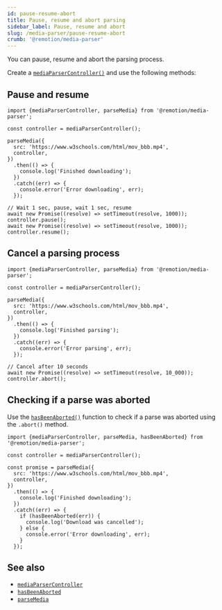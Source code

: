 ```yaml
---
id: pause-resume-abort
title: Pause, resume and abort parsing
sidebar_label: Pause, resume and abort
slug: /media-parser/pause-resume-abort
crumb: '@remotion/media-parser'
---
```


You can pause, resume and abort the parsing process.

Create a [`mediaParserController()`](/docs/media-parser/media-parser-controller) and use the following methods:

## Pause and resume

```tsx twoslash title="Pause and resume"
import {mediaParserController, parseMedia} from '@remotion/media-parser';

const controller = mediaParserController();

parseMedia({
  src: 'https://www.w3schools.com/html/mov_bbb.mp4',
  controller,
})
  .then(() => {
    console.log('Finished downloading');
  })
  .catch((err) => {
    console.error('Error downloading', err);
  });

// Wait 1 sec, pause, wait 1 sec, resume
await new Promise((resolve) => setTimeout(resolve, 1000));
controller.pause();
await new Promise((resolve) => setTimeout(resolve, 1000));
controller.resume();
```

## Cancel a parsing process

```tsx twoslash title="Cancel a parsing process"
import {mediaParserController, parseMedia} from '@remotion/media-parser';

const controller = mediaParserController();

parseMedia({
  src: 'https://www.w3schools.com/html/mov_bbb.mp4',
  controller,
})
  .then(() => {
    console.log('Finished parsing');
  })
  .catch((err) => {
    console.error('Error parsing', err);
  });

// Cancel after 10 seconds
await new Promise((resolve) => setTimeout(resolve, 10_000));
controller.abort();
```

## Checking if a parse was aborted

Use the [`hasBeenAborted()`](/docs/media-parser/has-been-aborted) function to check if a parse was aborted using the `.abort()` method.

```tsx twoslash title="Checking if a parse was aborted"
import {mediaParserController, parseMedia, hasBeenAborted} from '@remotion/media-parser';

const controller = mediaParserController();

const promise = parseMedia({
  src: 'https://www.w3schools.com/html/mov_bbb.mp4',
  controller,
})
  .then(() => {
    console.log('Finished downloading');
  })
  .catch((err) => {
    if (hasBeenAborted(err)) {
      console.log('Download was cancelled');
    } else {
      console.error('Error downloading', err);
    }
  });
```

## See also

- [`mediaParserController`](/docs/media-parser/media-parser-controller)
- [`hasBeenAborted`](/docs/media-parser/has-been-aborted)
- [`parseMedia`](/docs/media-parser/parse-media)
